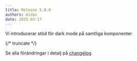 ```yaml
---
title: Release 5.0.0
authors: midas
date: 2025-03-17
---
```


Vi introducerar stöd för dark mode på samtliga komponenter

{/* truncate */}

Se alla förändringar i detalj på [changelog](/changelog/5.0.0).
